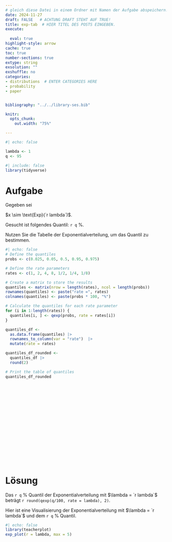 ```yaml
---
# gleich diese Datei in einem Ordner mit Namen der Aufgabe abspeichern!
date: 2024-11-27
draft: FALSE   # ACHTUNG DRAFT STEHT AUF TRUE!
title: exp-tab  # HIER TITEL DES POSTS EINGEBEN.
execute: 
  
  eval: true 
highlight-style: arrow 
cache: true
toc: true
number-sections: true
extype: string
exsolution: ""
exshuffle: no
categories:
- distributions  # ENTER CATEGORIES HERE
- probability
- paper


bibliography: "../../library-ses.bib"

knitr:
  opts_chunk:
    out.width: "75%"

---
```




```r
#| echo: false

lambda <- 1
q <- 95
```

```r
#| include: false
library(tidyverse)
```




# Aufgabe 

Gegeben sei

$x \sim \text{Exp}(`r lambda`)$.

Gesucht ist folgendes Quantil: `r q` %.

Nutzen Sie die Tabelle der Exponentialverteilung, um das Quantil zu bestimmen.



```r
#| echo: false
# Define the quantiles
probs <- c(0.025, 0.05, 0.5, 0.95, 0.975)

# Define the rate parameters
rates <- c(1, 2, 4, 8, 1/2, 1/4, 1/8)

# Create a matrix to store the results
quantiles <- matrix(nrow = length(rates), ncol = length(probs))
rownames(quantiles) <- paste("rate =", rates)
colnames(quantiles) <- paste(probs * 100, "%")

# Calculate the quantiles for each rate parameter
for (i in 1:length(rates)) {
  quantiles[i, ] <- qexp(probs, rate = rates[i])
}

quantiles_df <- 
  as.data.frame(quantiles) |> 
  rownames_to_column(var = "rate")  |> 
  mutate(rate = rates)

quantiles_df_rounded <-
  quantiles_df |>
  round(2)

# Print the table of quantiles
quantiles_df_rounded
```


</br>
</br>
</br>

</br>
</br>
</br>

</br>
</br>
</br>

</br>
</br>
</br>











# Lösung 


Das `r q` % Quantil der Exponentialverteilung mit $\lambda = `r lambda`$ beträgt `r round(qexp(q/100, rate = lambda), 2)`.

Hier ist eine Visualisierung der Exponentialverteilung mit $\lambda = `r lambda`$ und dem `r q` % Quantil.



```r
#| echo: false
library(teacherplot)
exp_plot(r = lambda, max = 5)
```

